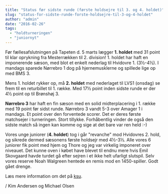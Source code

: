 ```yaml
---
title: "Status før sidste runde (første holdsejre til 3. og 4. holdet)"
slug: "status-for-sidste-runde-forste-holdsejre-til-3-og-4-holdet"
author: "admin"
date: "2016-02-26"
tags: 
  - "holdturneringen"
  - "juniornyt"
---
```


Før fællesafslutningen på Tapeten d. 5 marts lægger **1\. holdet** med 31 point til klar oprykning fra Mesterrækken til 2. division! 1. holdet har haft en imponerende sæson, med blot et enkelt nederlag til Hvidovre 1. (3½-4½). I mandags sparede Nørrebro 1 dog på hjernemusklerne og spillede lige op med BMS 3.

Mens 1. holdet rykker op, må **2. holdet** med nederlaget til LVS1 (onsdag) se frem til en returbillet til 1. række. Med 17½ point inden sidste runde er der 4½ point op til Brønshøj 3.

**Nørrebro 3** har haft en fin sæson med en solid midterplacering i 1. række med 19 point før sidst runde. Nørrebro 3 vandt 5-3 over Amager 1 i mandags. Et point over den forventede scorer. Det er deres første matchsejer i turneringen. Stort tillykke. Forhåbentlig vinder de også den sidste match så ingen kan komme og sige at det bare var ren held :-)

Vores unge juniorer (**4\. holdet**) tog i går "revanche" mod Hvidovres 2. hold, og sikrede dermed sæsonens første holdsejr med 4½-3½. Alle vores 6 juniorer fik point med hjem og Thore og jeg var virkelig imponeret over niveauet. Det kunne oven i købet have blevet til endnu mere hvis Emil Skovgaard havde turdet gå efter sejren i et ikke helt ufarligt slutspil. Selv vores reserve Noah Walgreen hentede en remis mod en 1450-spiller. Godt gået drenge.

Læs mere information om det på [ksu](http://holdskak.skak.dk/TeamTour/index/5).

/ Kim Andersen og Michael Olsen
